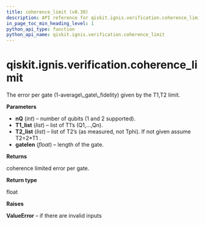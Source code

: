 ```yaml
---
title: coherence_limit (v0.30)
description: API reference for qiskit.ignis.verification.coherence_limit in qiskit v0.30
in_page_toc_min_heading_level: 1
python_api_type: function
python_api_name: qiskit.ignis.verification.coherence_limit
---
```


<span id="qiskit-ignis-verification-coherence-limit" />

# qiskit.ignis.verification.coherence\_limit

<Function id="qiskit.ignis.verification.coherence_limit" isDedicatedPage={true} github="https://github.com/qiskit-community/qiskit-ignis/tree/stable/0.6/qiskit/ignis/verification/randomized_benchmarking/rb_utils.py" signature="coherence_limit(nQ=2, T1_list=None, T2_list=None, gatelen=0.1)">
  The error per gate (1-average\_gate\_fidelity) given by the T1,T2 limit.

  **Parameters**

  *   **nQ** (*int*) – number of qubits (1 and 2 supported).
  *   **T1\_list** (*list*) – list of T1’s (Q1,…,Qn).
  *   **T2\_list** (*list*) – list of T2’s (as measured, not Tphi). If not given assume T2=2\*T1 .
  *   **gatelen** (*float*) – length of the gate.

  **Returns**

  coherence limited error per gate.

  **Return type**

  float

  **Raises**

  **ValueError** – if there are invalid inputs
</Function>

